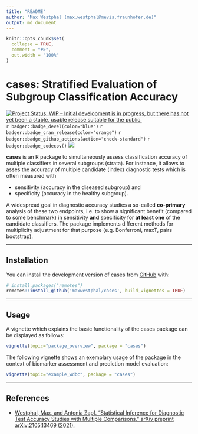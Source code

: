 ```yaml
---
title: "README"
author: "Max Westphal (max.westphal@mevis.fraunhofer.de)"
output: md_document
---
```


<!-- README.md is generated from README.Rmd. Please edit that file -->

```r
knitr::opts_chunk$set(
  collapse = TRUE,
  comment = "#>",
  out.width = "100%"
)
```

# cases: Stratified Evaluation of Subgroup Classification Accuracy

<!-- badges: start -->
[![Project Status: WIP – Initial development is in progress, but there has not yet been a stable, usable release suitable for the public.](https://www.repostatus.org/badges/latest/wip.svg)](https://www.repostatus.org/#wip)
`r badger::badge_devel(color="blue")`
`r badger::badge_cran_release(color="orange")`
`r badger::badge_github_actions(action="check-standard")`
`r badger::badge_codecov()`
[![](https://img.shields.io/badge/preprint-arXiv-gold.svg)](https://arxiv.org/abs/2105.13469)
<!-- badges: end -->

**cases** is an R package to simultaneously assess classification accuracy of multiple classifiers 
in several subgroups (strata). For instance, it allows to asses the accuracy of multiple candidate (index) diagnostic tests which is often measured with 

- sensitivity (accuracy in the diseased subgroup) and
- specificity (accuracy in the healthy subgroup).

A widespread goal in diagnostic accuracy studies a so-called **co-primary** analysis of these two endpoints,
i.e. to show a significant benefit (compared to some benchmark) in sensitivity **and** specificity
for **at least one** of the candidate classifiers. The package implements different methods 
for multiplicity adjustment for that purpose (e.g. Bonferroni, maxT, pairs bootstrap).


---

## Installation

You can install the development version of cases from [GitHub](https://github.com/) with:

```r
# install.packages("remotes")
remotes::install_github('maxwestphal/cases', build_vignettes = TRUE)
```


---

## Usage

A vignette which explains the basic functionality of the cases package can be displayed as 
follows:
 
```r
vignette(topic="package_overview", package = "cases")
```

The following vignette shows an exemplary usage of the package in the context of biomarker assessment 
and prediction model evaluation:

```r
vignette(topic="example_wdbc", package = "cases")
```


---

## References

- [Westphal, Max, and Antonia Zapf. "Statistical Inference for Diagnostic Test Accuracy Studies with Multiple Comparisons." arXiv preprint arXiv:2105.13469 (2021).](https://arxiv.org/abs/2105.13469)
